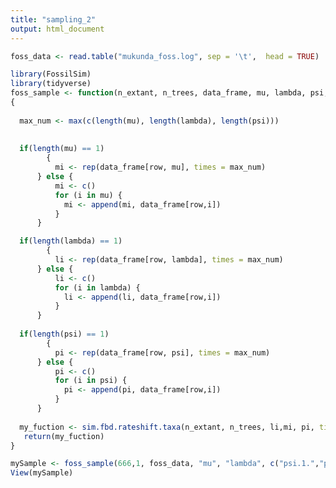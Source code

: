 ```yaml
---
title: "sampling_2"
output: html_document
---
```


```r
foss_data <- read.table("mukunda_foss.log", sep = '\t',  head = TRUE)
```

```r
library(FossilSim)
library(tidyverse)
foss_sample <- function(n_extant, n_trees, data_frame, mu, lambda, psi, row, mers)
{
  
  max_num <- max(c(length(mu), length(lambda), length(psi)))
  
  
  if(length(mu) == 1) 
        {  
          mi <- rep(data_frame[row, mu], times = max_num)
      } else {
          mi <- c()
          for (i in mu) {
            mi <- append(mi, data_frame[row,i])
          }
      }

  if(length(lambda) == 1) 
        {  
          li <- rep(data_frame[row, lambda], times = max_num)
      } else {
          li <- c()
          for (i in lambda) {
            li <- append(li, data_frame[row,i])
          }
      }
  
  if(length(psi) == 1) 
        {  
          pi <- rep(data_frame[row, psi], times = max_num)
      } else {
          pi <- c()
          for (i in psi) {
            pi <- append(pi, data_frame[row,i])
          }
      }
 
  my_fuction <- sim.fbd.rateshift.taxa(n_extant, n_trees, li,mi, pi, times = mers, complete = TRUE)
   return(my_fuction)
}
```

```r
mySample <- foss_sample(666,1, foss_data, "mu", "lambda", c("psi.1.","psi.2.", "psi.3."), 150, c(0,29,70)) 
View(mySample)
```